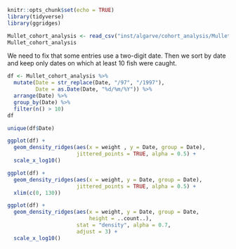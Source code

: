 

```r
knitr::opts_chunk$set(echo = TRUE)
library(tidyverse)
library(ggridges)
```

```r
Mullet_cohort_analysis <- read_csv("inst/algarve/cohort_analysis/Mullet_cohort_analysis.csv")
Mullet_cohort_analysis
```
We need to fix that some entries use a two-digit date. Then we sort by date
and keep only dates on which at least 10 fish were caught.

```r
df <- Mullet_cohort_analysis %>% 
  mutate(Date = str_replace(Date, "/97", "/1997"),
         Date = as.Date(Date, "%d/%m/%Y")) %>% 
  arrange(Date) %>% 
  group_by(Date) %>% 
  filter(n() > 10)
df
```
```r
unique(df$Date)
```
```r
ggplot(df) +
  geom_density_ridges(aes(x = weight , y = Date, group = Date),
                      jittered_points = TRUE, alpha = 0.5) +
  scale_x_log10()
```

```r
ggplot(df) +
  geom_density_ridges(aes(x = weight, y = Date, group = Date),
                      jittered_points = TRUE, alpha = 0.5) +
  xlim(c(0, 130))
```
```r
ggplot(df) +
  geom_density_ridges(aes(x = weight, y = Date, group = Date,
                          height = ..count..),
                      stat = "density", alpha = 0.7,
                      adjust = 3) +
  scale_x_log10()
```